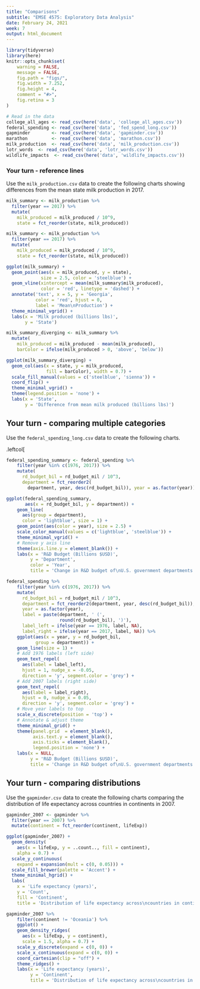 ```yaml
---
title: "Comparisons"
subtitle: "EMSE 4575: Exploratory Data Analysis"
date: February 24, 2021
week: 7
output: html_document
---
```


```r
library(tidyverse)
library(here)
knitr::opts_chunk$set(
    warning = FALSE,
    message = FALSE,
    fig.path = "figs/",
    fig.width = 7.252,
    fig.height = 4,
    comment = "#>",
    fig.retina = 3
)

# Read in the data
college_all_ages <- read_csv(here('data', 'college_all_ages.csv'))
federal_spending <- read_csv(here('data', 'fed_spend_long.csv'))
gapminder        <- read_csv(here('data', 'gapminder.csv'))
marathon         <- read_csv(here('data', 'marathon.csv'))
milk_production  <- read_csv(here('data', 'milk_production.csv'))
lotr_words  <- read_csv(here('data', 'lotr_words.csv'))
wildlife_impacts  <- read_csv(here('data', 'wildlife_impacts.csv'))
```


### Your turn - reference lines

Use the `milk_production.csv` data to create the following charts showing differences from the mean state milk production in 2017.

```r
milk_summary <- milk_production %>%
  filter(year == 2017) %>%
  mutate(
    milk_produced = milk_produced / 10^9,
    state = fct_reorder(state, milk_produced))
```

```r
milk_summary <- milk_production %>%
  filter(year == 2017) %>%
  mutate(
    milk_produced = milk_produced / 10^9,
    state = fct_reorder(state, milk_produced))

ggplot(milk_summary) +
  geom_point(aes(x = milk_produced, y = state),
             size = 2.5, color = 'steelblue') +
  geom_vline(xintercept = mean(milk_summary$milk_produced),
             color = 'red', linetype = 'dashed') +
  annotate('text', x = 5, y = 'Georgia',
           color = 'red', hjust = 0,
           label = 'Mean\nProduction') +
  theme_minimal_vgrid() +
  labs(x = 'Milk produced (billions lbs)',
       y = 'State')
```

```r
milk_summary_diverging <- milk_summary %>%
  mutate(
    milk_produced = milk_produced - mean(milk_produced),
    barColor = ifelse(milk_produced > 0, 'above', 'below'))

ggplot(milk_summary_diverging) +
  geom_col(aes(x = state, y = milk_produced,
               fill = barColor), width = 0.7) +
  scale_fill_manual(values = c('steelblue', 'sienna')) +
  coord_flip() +
  theme_minimal_vgrid() +
  theme(legend.position = 'none') +
  labs(x = 'State',
       y = 'Difference from mean milk produced (billions lbs)')
```



## Your turn - comparing multiple categories

Use the `federal_spending_long.csv` data to create the following charts.

.leftcol[
```r
federal_spending_summary <- federal_spending %>%
    filter(year %in% c(1976, 2017)) %>%
    mutate(
      rd_budget_bil = rd_budget_mil / 10^3,
      department = fct_reorder2(
        department, year, desc(rd_budget_bil)), year = as.factor(year))
```

```r
ggplot(federal_spending_summary,
       aes(x = rd_budget_bil, y = department)) +
    geom_line(
      aes(group = department),
      color = 'lightblue', size = 1) +
    geom_point(aes(color = year), size = 2.5) +
    scale_color_manual(values = c('lightblue', 'steelblue')) +
    theme_minimal_vgrid() +
    # Remove y axis line
    theme(axis.line.y = element_blank()) +
    labs(x = 'R&D Budget (Billions $USD)',
         y = 'Department',
         color = 'Year',
         title = 'Change in R&D budget of\nU.S. government departments (1976 - 2017)')
```

```r
federal_spending %>%
    filter(year %in% c(1976, 2017)) %>%
    mutate(
      rd_budget_bil = rd_budget_mil / 10^3,
      department = fct_reorder2(department, year, desc(rd_budget_bil)),
      year = as.factor(year),
      label = paste(department, ' (',
                    round(rd_budget_bil), ')'),
      label_left = ifelse(year == 1976, label, NA),
      label_right = ifelse(year == 2017, label, NA)) %>%
    ggplot(aes(x = year, y = rd_budget_bil,
           group = department)) +
    geom_line(size = 1) +
    # Add 1976 labels (left side)
    geom_text_repel(
      aes(label = label_left),
      hjust = 1, nudge_x = -0.05,
      direction = 'y', segment.color = 'grey') +
    # Add 2007 labels (right side)
    geom_text_repel(
      aes(label = label_right),
      hjust = 0, nudge_x = 0.05,
      direction = 'y', segment.color = 'grey') +
    # Move year labels to top
    scale_x_discrete(position = 'top') +
    # Annotate & adjust theme
    theme_minimal_grid() +
    theme(panel.grid  = element_blank(),
          axis.text.y = element_blank(),
          axis.ticks = element_blank(),
          legend.position = 'none') +
    labs(x = NULL,
         y = 'R&D Budget (Billions $USD)',
         title = 'Change in R&D budget of\nU.S. government departments (1976 - 2017)')
```




## Your turn - comparing distributions

Use the `gapminder.csv` data to create the following charts comparing the distribution of life expectancy across countries in continents in 2007.

```r
gapminder_2007 <- gapminder %>%
  filter(year == 2007) %>%
  mutate(continent = fct_reorder(continent, lifeExp))
```

```r
ggplot(gapminder_2007) +
  geom_density(
    aes(x = lifeExp, y = ..count.., fill = continent),
    alpha = 0.7) +
  scale_y_continuous(
    expand = expansion(mult = c(0, 0.05))) +
  scale_fill_brewer(palette = 'Accent') +
  theme_minimal_hgrid() +
  labs(
    x = 'Life expectancy (years)',
    y = 'Count',
    fill = 'Continent',
    title = 'Distribution of life expectancy across\ncountries in continent in 2007')
```

```r
gapminder_2007 %>%
    filter(continent != 'Oceania') %>%
    ggplot() +
    geom_density_ridges(
      aes(x = lifeExp, y = continent),
      scale = 1.5, alpha = 0.7) +
    scale_y_discrete(expand = c(0, 0)) +
    scale_x_continuous(expand = c(0, 0)) +
    coord_cartesian(clip = "off") +
    theme_ridges() +
    labs(x = 'Life expectancy (years)',
         y = 'Continent',
         title = 'Distribution of life expectancy across\ncountries in continent in 2007')
```
